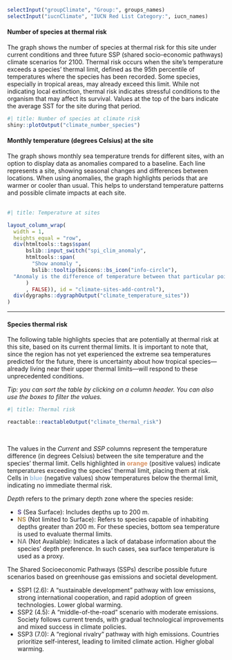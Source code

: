 
::: {.toolbar}
```r

selectInput("groupClimate", "Group:", groups_names)
selectInput("iucnClimate", "IUCN Red List Category:", iucn_names)

```

:::

::: {.grid}

::: {.g-col-12 .g-col-md-6}

#### Number of species at thermal risk

The graph shows the number of species at thermal risk for this site under current conditions and three future SSP (shared socio-economic pathways) climate scenarios for 2100. Thermal risk occurs when the site's temperature exceeds a species' thermal limit, defined as the 95th percentile of temperatures where the species has been recorded. Some species, especially in tropical areas, may already exceed this limit. While not indicating local extinction, thermal risk indicates stressful conditions to the organism that may affect its survival. Values at the top of the bars indicate the average SST for the site during that period.

```r
#| title: Number of species at climate risk
shiny::plotOutput("climate_number_species")
```

:::

::: {.g-col-12 .g-col-md-6}

#### Monthly temperature (degrees Celsius) at the site

The graph shows monthly sea temperature trends for different sites, with an option to display data as anomalies compared to a baseline. Each line represents a site, showing seasonal changes and differences between locations. When using anomalies, the graph highlights periods that are warmer or cooler than usual. This helps to understand temperature patterns and possible climate impacts at each site. 
<br><br>

```r
#| title: Temperature at sites

layout_column_wrap(
  width = 1,
  heights_equal = "row",
  div(htmltools::tags$span(
      bslib::input_switch("spi_clim_anomaly", 
      htmltools::span(
        "Show anomaly ",
        bslib::tooltip(bsicons::bs_icon("info-circle"),
  "Anomaly is the difference of temperature between that particular point in time and the average across the whole period.")
      )
      , FALSE)), id = "climate-sites-add-control"),
  div(dygraphs::dygraphOutput("climate_temperature_sites"))
)
```

:::
:::

-----

#### Species thermal risk

::: {.callout-note appearance="simple" title="Attention" icon=false}
The following table highlights species that are potentially at thermal risk at this site, based on its current thermal limits. It is important to note that, since the region has not yet experienced the extreme sea temperatures predicted for the future, there is uncertainty about how tropical species—already living near their upper thermal limits—will respond to these unprecedented conditions.
:::

_Tip: you can sort the table by clicking on a column header. You can also use the boxes to filter the values._

```r
#| title: Thermal risk

reactable::reactableOutput("climate_thermal_risk")
```

<br>

The values in the _Current_ and _SSP_ columns represent the temperature difference (in degrees Celsius) between the site temperature and the species' thermal limit. Cells highlighted in <span style="color: #d9905f; font-weight: bold;">orange</span> (positive values) indicate temperatures exceeding the species' thermal limit, placing them at risk. Cells in <span style="color: #a3c2de; font-weight: bold;">blue</span> (negative values) show temperatures below the thermal limit, indicating no immediate thermal risk.

_Depth_ refers to the primary depth zone where the species reside:

- <span style="color: #675292; font-weight: bold;">S</span> (Sea Surface): Includes depths up to 200 m.  
- <span style="color: #b69354; font-weight: bold;">NS</span> (Not limited to Surface): Refers to species capable of inhabiting depths greater than 200 m. For these species, bottom sea temperature is used to evaluate thermal limits.  
- <span style="color: #868686; font-weight: bold;">NA</span> (Not Available): Indicates a lack of database information about the species' depth preference. In such cases, sea surface temperature is used as a proxy.  

The Shared Socioeconomic Pathways (SSPs) describe possible future scenarios based on greenhouse gas emissions and societal development.

- SSP1 (2.6): A "sustainable development" pathway with low emissions, strong international cooperation, and rapid adoption of green technologies. Lower global warming.  
- SSP2 (4.5): A "middle-of-the-road" scenario with moderate emissions. Society follows current trends, with gradual technological improvements and mixed success in climate policies.  
- SSP3 (7.0): A "regional rivalry" pathway with high emissions. Countries prioritize self-interest, leading to limited climate action. Higher global warming.  
